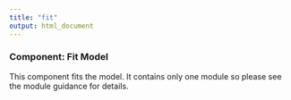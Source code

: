 ```yaml
---
title: "fit"
output: html_document
---
```


### **Component: Fit Model**

This component fits the model. It contains only one module so please see the module guidance for details.
